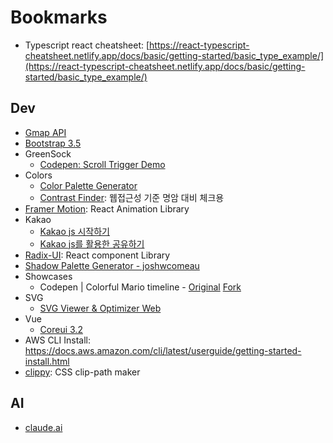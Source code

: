 # Bookmarks

- Typescript react cheatsheet: [https://react-typescript-cheatsheet.netlify.app/docs/basic/getting-started/basic_type_example/](https://react-typescript-cheatsheet.netlify.app/docs/basic/getting-started/basic_type_example/)

## Dev

- [Gmap API](https://developers.google.com/maps/documentation/javascript/examples/overlay-simple)
- [Bootstrap 3.5](https://getbootstrap.com/docs/5.3/getting-started/introduction/)
- GreenSock
  - [Codepen: Scroll Trigger Demo](https://codepen.io/GreenSock/pen/RwPXQOQ)
- Colors
  - [Color Palette Generator](https://coolors.co/)
  - [Contrast Finder](https://app.contrast-finder.org/?lang=ko): 웹접근성 기준 명암 대비 체크용
- [Framer Motion](https://www.framer.com/motion/introduction/): React Animation Library
- Kakao
  - [Kakao js 시작하기](https://developers.kakao.com/docs/latest/ko/getting-started/sdk-js)
  - [Kakao js를 활용한 공유하기](https://developers.kakao.com/docs/latest/ko/message/js-link)
- [Radix-UI](https://www.radix-ui.com/): React component Library
- [Shadow Palette Generator - joshwcomeau](https://www.joshwcomeau.com/shadow-palette/)
- Showcases
  - Codepen | Colorful Mario timeline - [Original](https://codepen.io/t_afif/pen/MWOJqPx) [Fork](https://codepen.io/sundicide/pen/rNYGjeE)
- SVG
  - [SVG Viewer & Optimizer Web](https://www.svgviewer.dev/)
- Vue
  - [Coreui 3.2](https://coreui.io/vue/docs/3.2/)
- AWS CLI Install: https://docs.aws.amazon.com/cli/latest/userguide/getting-started-install.html
- [clippy](https://bennettfeely.com/clippy/): CSS clip-path maker

## AI

- [claude.ai](https://claude.ai/)